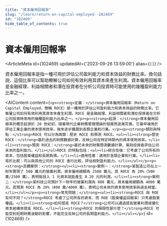 ```yaml
---
title: "資本僱用回報率"
slug: "/learn/return-on-capital-employed--102469"
id: "102469"
hide_table_of_contents: true
---
```



# 資本僱用回報率

<ArticleMeta id={102469} updatedAt={'2023-09-26 13:59:00'} alias={`[]`} />
<div className='border-solid border-b border-t-0 my-4 border-[var(--ifm-color-gray-300)]' />

資本僱用回報率是指一種可用於評估公司盈利能力和資本效益的財務比率。換句話説，這個比率可以幫助瞭解公司如何有效利用其資本來產生利潤。資本僱用回報率是金融經理、利益相關者和潛在投資者在分析公司投資時可能使用的幾種盈利能力比率之一。

<AIContent content={`<p><strong>定義：</strong>資本僱用回報率（Return on Capital Employed，簡稱 ROCE）是一種用於評估公司盈利能力和資本效益的財務比率。它衡量公司如何有效利用其資本來產生利潤。ROCE 是金融經理、利益相關者和潛在投資者在分析公司投資時常用的幾種盈利能力比率之一。</p><p><strong>起源：</strong>資本僱用回報率的概念起源於 20 世紀初，隨着現代企業財務管理理論的發展而逐漸完善。它最早被用於評估工業企業的資本使用效率，後來逐步擴展到各類企業和行業。</p><p><strong>類別與特點：</strong>ROCE 可以分為兩類：歷史 ROCE 和預測 ROCE。<ul><li><strong>歷史 ROCE：</strong>基於過去的財務數據計算，反映公司在特定時期內的資本使用效率。</li><li><strong>預測 ROCE：</strong>基於未來的財務預測數據計算，幫助投資者評估公司未來的盈利能力。</li></ul>ROCE 的特點包括：<ul><li>綜合性強：它考慮了公司所有的資本，包括股東權益和長期負債。</li><li>適用性廣：適用於各類企業和行業。</li><li>易於比較：可以與其他公司的 ROCE 進行比較，評估相對盈利能力。</li></ul></p><p><strong>具體案例：</strong><ul><li><strong>案例一：</strong>某製造公司在上一財年實現了 500 萬元的營業利潤，資本僱用總額為 2500 萬元。其 ROCE 為 20%（500 萬/2500 萬），表明每投入 1 元資本就能產生 0.20 元的利潤。</li><li><strong>案例二：</strong>某科技公司預計下一財年的營業利潤為 800 萬元，資本僱用總額為 4000 萬元。其預測 ROCE 為 20%（800 萬/4000 萬），表明公司未來的資本使用效率與過去相當。</li></ul></p><p><strong>常見問題：</strong><ul><li><strong>ROCE 與 ROE 有何不同？</strong>ROCE 考慮了公司所有的資本，而 ROE（股東權益回報率）只考慮股東權益。</li><li><strong>如何提高 ROCE？</strong>公司可以通過提高營業利潤或優化資本結構來提高 ROCE。</li><li><strong>ROCE 的侷限性是什麼？</strong>ROCE 可能受到短期財務波動的影響，不能完全反映公司的長期盈利能力。</li></ul></p>`} id={102469} />
